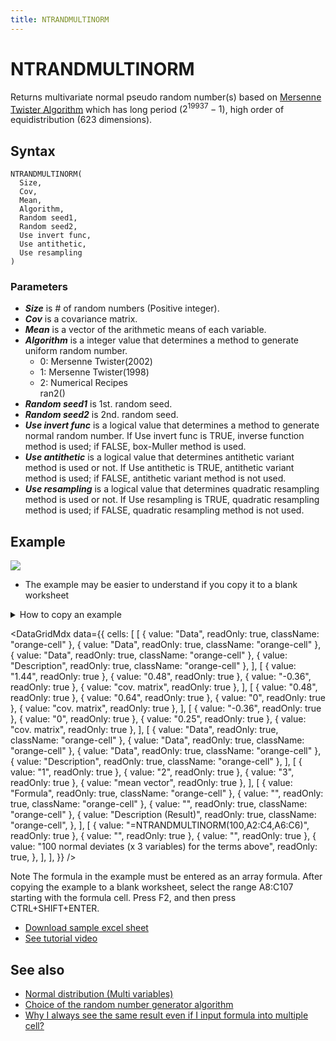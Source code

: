 ```yaml
---
title: NTRANDMULTINORM
---
```



# NTRANDMULTINORM

Returns multivariate normal pseudo random number(s) based on [Mersenne Twister Algorithm](/docs/glossary#mersenne-twister-algorithm) which has long period ($2^{19937}-1$), high order of equidistribution (623 dimensions).

## Syntax

```excel
NTRANDMULTINORM(
  Size,
  Cov,
  Mean,
  Algorithm,
  Random seed1,
  Random seed2,
  Use invert func,
  Use antithetic,
  Use resampling
)
```

### Parameters

- **_Size_** is # of random numbers (Positive integer).
- **_Cov_** is a covariance matrix.
- **_Mean_** is a vector of the arithmetic means of each variable.
- **_Algorithm_** is a integer value that determines a method to generate uniform random number.
  - 0: Mersenne Twister(2002)
  - 1: Mersenne Twister(1998)
  - 2: Numerical Recipes\
    ran2()
- **_Random seed1_** is 1st. random seed.
- **_Random seed2_** is 2nd. random seed.
- **_Use invert func_** is a logical value that determines a method to generate normal random number. If Use invert func is TRUE, inverse function method is used; if FALSE, box-Muller method is used.
- **_Use antithetic_** is a logical value that determines antithetic variant method is used or not. If Use antithetic is TRUE, antithetic variant method is used; if FALSE, antithetic variant method is not used.
- **_Use resampling_** is a logical value that determines quadratic resampling method is used or not. If Use resampling is TRUE, quadratic resampling method is used; if FALSE, quadratic resampling method is not used.

## Example

![](./../../../assets/functions/histogram/scatterMultiNorm.jpg)

- The example may be easier to understand if you copy it to a blank worksheet

<details>
  <summary>How to copy an example</summary>

1.  Create a blank workbook or worksheet.
2.  Select the example in the Help topic.

    **Note**  Do not select the row or column headers.

    ![Selecting an example from Help](./../../../assets/functions/HowToCopy.png)

    Selecting an example from Help

3.  Press CTRL+C.
4.  In the worksheet, select cell A1, and press CTRL+V.
5.  To switch between viewing the results and viewing the formulas that return the results, press CTRL+` (grave accent), or on the **Tools** menu, point to **Formula Auditing**, and then click **Formula Auditing Mode**.

</details>

<DataGridMdx
  data={{
    cells: [
      [
        { value: "Data", readOnly: true, className: "orange-cell" },
        { value: "Data", readOnly: true, className: "orange-cell" },
        { value: "Data", readOnly: true, className: "orange-cell" },
        { value: "Description", readOnly: true, className: "orange-cell" },
      ],
      [
        { value: "1.44", readOnly: true },
        { value: "0.48", readOnly: true },
        { value: "-0.36", readOnly: true },
        { value: "cov. matrix", readOnly: true },
      ],
      [
        { value: "0.48", readOnly: true },
        { value: "0.64", readOnly: true },
        { value: "0", readOnly: true },
        { value: "cov. matrix", readOnly: true },
      ],
      [
        { value: "-0.36", readOnly: true },
        { value: "0", readOnly: true },
        { value: "0.25", readOnly: true },
        { value: "cov. matrix", readOnly: true },
      ],
      [
        { value: "Data", readOnly: true, className: "orange-cell" },
        { value: "Data", readOnly: true, className: "orange-cell" },
        { value: "Data", readOnly: true, className: "orange-cell" },
        { value: "Description", readOnly: true, className: "orange-cell" },
      ],
      [
        { value: "1", readOnly: true },
        { value: "2", readOnly: true },
        { value: "3", readOnly: true },
        { value: "mean vector", readOnly: true },
      ],
      [
        { value: "Formula", readOnly: true, className: "orange-cell" },
        { value: "", readOnly: true, className: "orange-cell" },
        { value: "", readOnly: true, className: "orange-cell" },
        {
          value: "Description (Result)",
          readOnly: true,
          className: "orange-cell",
        },
      ],
      [
        { value: "=NTRANDMULTINORM(100,A2:C4,A6:C6)", readOnly: true },
        { value: "", readOnly: true },
        { value: "", readOnly: true },
        {
          value: "100 normal deviates (x 3 variables) for the terms above",
          readOnly: true,
        },
      ],
    ],
  }}
/>

Note The formula in the example must be entered as an array formula. After copying the example to a blank worksheet, select the range A8:C107 starting with the formula cell. Press F2, and then press CTRL+SHIFT+ENTER.

- [Download sample excel sheet](https://www.ntrand.com/files/NtRand1.zip)
- [See tutorial video](https://www.ntrand.com/files/NtRandMultiNorm_Demo.swf)

## See also

- [Normal distribution (Multi variables)](../../../05-gallery-of-distributions/normal-distribution-multi.mdx)
- [Choice of the random number generator algorithm](/docs/glossary#choice-of-the-random-number-generator-algorithm)
- [Why I always see the same result even if I input formula into multiple cell?](/docs/faq#why-i-always-see-the-same-result-even-if-i-input-formula-into-multiple-cell)
